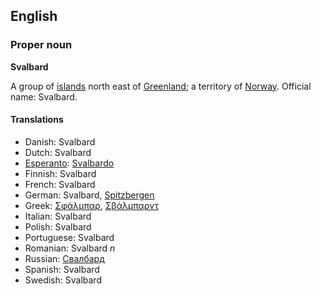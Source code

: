 ==English==
===Proper noun===
'''Svalbard'''

A group of [[island]]s north east of [[Greenland]]; a territory of [[Norway]]. Official name: Svalbard.

====Translations====
*Danish: Svalbard
*Dutch: Svalbard
*[[Esperanto]]: [[Svalbardo]]
*Finnish: Svalbard
*French: Svalbard
*German: Svalbard, [[Spitzbergen]]
*Greek: [[Σφάλμπαρ]], [[Σβάλμπαρντ]]
*Italian: Svalbard
*Polish: Svalbard
*Portuguese: Svalbard
*Romanian: Svalbard ''n''
*Russian: [[Свалбард]]
*Spanish: Svalbard
*Swedish: Svalbard